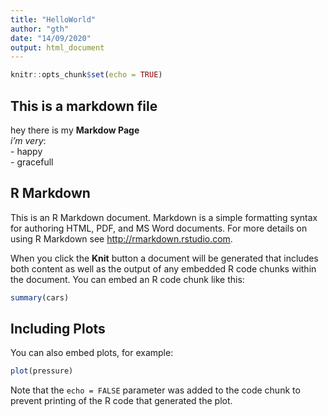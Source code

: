 ```yaml
---
title: "HelloWorld"
author: "gth"
date: "14/09/2020"
output: html_document
---
```


```r
knitr::opts_chunk$set(echo = TRUE)
```
## This is a markdown file
hey there is my **Markdow Page**  
*i'm very*:       
- happy  
- gracefull  

## R Markdown

This is an R Markdown document. Markdown is a simple formatting syntax for authoring HTML, PDF, and MS Word documents. For more details on using R Markdown see <http://rmarkdown.rstudio.com>.

When you click the **Knit** button a document will be generated that includes both content as well as the output of any embedded R code chunks within the document. You can embed an R code chunk like this:

```r
summary(cars)
```

## Including Plots

You can also embed plots, for example:

```r
plot(pressure)
```

Note that the `echo = FALSE` parameter was added to the code chunk to prevent printing of the R code that generated the plot.
